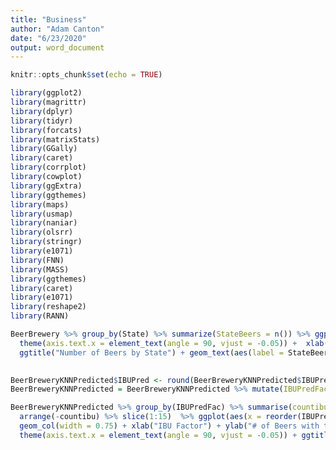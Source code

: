 ```yaml
---
title: "Business"
author: "Adam Canton"
date: "6/23/2020"
output: word_document
---
```


```r
knitr::opts_chunk$set(echo = TRUE)

library(ggplot2)
library(magrittr)
library(dplyr)
library(tidyr)
library(forcats)
library(matrixStats)
library(GGally)
library(caret)
library(corrplot)
library(cowplot)
library(ggExtra)
library(ggthemes)
library(maps)
library(usmap)
library(naniar)
library(olsrr)
library(stringr)
library(e1071)
library(FNN)
library(MASS)
library(ggthemes)
library(caret)
library(e1071)
library(reshape2)
library(RANN)
```

```r
BeerBrewery %>% group_by(State) %>% summarize(StateBeers = n()) %>% ggplot(aes(x = reorder(State, -StateBeers), y = StateBeers)) + geom_col() + 
  theme(axis.text.x = element_text(angle = 90, vjust = -0.05)) +  xlab("State") + ylab('Number of Beers') + 
  ggtitle("Number of Beers by State") + geom_text(aes(label = StateBeers), vjust = -0.5, size = 3)
  
```

```r
BeerBreweryKNNPredicted$IBUPred <- round(BeerBreweryKNNPredicted$IBUPred,0)
BeerBreweryKNNPredicted = BeerBreweryKNNPredicted %>% mutate(IBUPredFac = as.factor(IBUPred))
```

```r
BeerBreweryKNNPredicted %>% group_by(IBUPredFac) %>% summarise(countibu = n()) %>%
  arrange(-countibu) %>% slice(1:15)  %>% ggplot(aes(x = reorder(IBUPredFac, countibu), y = countibu)) +
  geom_col(width = 0.75) + xlab("IBU Factor") + ylab("# of Beers with this IBU") + coord_flip() +
  theme(axis.text.x = element_text(angle = 90, vjust = -0.05)) + ggtitle("Top IBU Levels")
```

